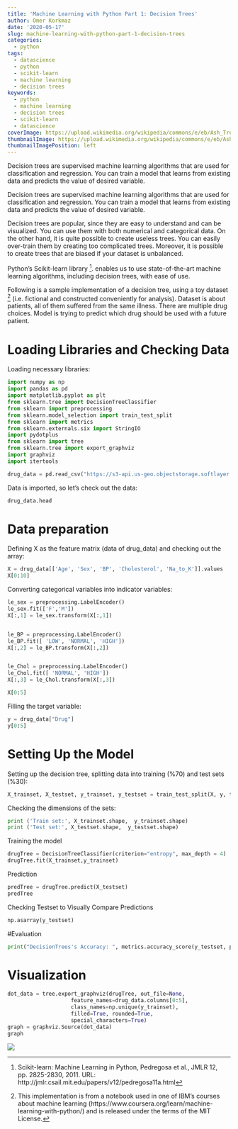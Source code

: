 ```yaml
---
title: 'Machine Learning with Python Part 1: Decision Trees'
author: Omer Korkmaz
date: '2020-05-17'
slug: machine-learning-with-python-part-1-decision-trees
categories:
  - python
tags:
  - datascience
  - python
  - scikit-learn
  - machine learning
  - decision trees
keywords:
  - python
  - machine learning
  - decision trees
  - scikit-learn
  - datascience
coverImage: https://upload.wikimedia.org/wikipedia/commons/e/eb/Ash_Tree_-_geograph.org.uk_-_590710.jpg
thumbnailImage: https://upload.wikimedia.org/wikipedia/commons/e/eb/Ash_Tree_-_geograph.org.uk_-_590710.jpg
thumbnailImagePosition: left
---
```

Decision trees are supervised machine learning algorithms that are used for classification and regression. You can train a model that learns from existing data and predicts the value of desired variable. 

<!--more-->

Decision trees are supervised machine learning algorithms that are used for classification and regression. You can train a model that learns from existing data and predicts the value of desired variable. 

Decision trees are popular, since they are easy to understand and can be visualized. You can use them with both numerical and categorical data. On the other hand, it is quite possible to create useless trees. You can easily over-train them by creating too complicated trees. Moreover, it is possible to create trees that are biased if your dataset is unbalanced.

Python’s Scikit-learn library ^[ Scikit-learn: Machine Learning in Python, Pedregosa et al., JMLR 12, pp. 2825-2830, 2011. URL: http://jmlr.csail.mit.edu/papers/v12/pedregosa11a.html]. enables us to use state-of-the-art machine learning algorithms, including decision trees, with ease of use.

Following is a sample implementation of a decision tree, using a toy dataset ^[This implementation is from a notebook used in one of IBM’s courses about machine learning (https://www.coursera.org/learn/machine-learning-with-python/) and is released under the terms of the MIT License.] (i.e. fictional and constructed conveniently for analysis). Dataset is about patients, all of them suffered from the same illness. There are multiple drug choices. Model is trying to predict which drug should be used with a future patient.

# Loading Libraries and Checking Data

Loading necessary libraries:

```python
import numpy as np 
import pandas as pd
import matplotlib.pyplot as plt
from sklearn.tree import DecisionTreeClassifier
from sklearn import preprocessing
from sklearn.model_selection import train_test_split
from sklearn import metrics
from sklearn.externals.six import StringIO
import pydotplus
from sklearn import tree
from sklearn.tree import export_graphviz
import graphviz
import itertools
```

```python
drug_data = pd.read_csv("https://s3-api.us-geo.objectstorage.softlayer.net/cf-courses-data/CognitiveClass/ML0101ENv3/labs/drug200.csv", delimiter=",")
```

Data is imported, so let's check out the data:

```python
drug_data.head
```

# Data preparation

Defining X as the feature matrix (data of drug_data) and checking out the array:

```python
X = drug_data[['Age', 'Sex', 'BP', 'Cholesterol', 'Na_to_K']].values
X[0:10]
```

Converting categorical variables into indicator variables:

```python
le_sex = preprocessing.LabelEncoder()
le_sex.fit(['F','M'])
X[:,1] = le_sex.transform(X[:,1]) 


le_BP = preprocessing.LabelEncoder()
le_BP.fit([ 'LOW', 'NORMAL', 'HIGH'])
X[:,2] = le_BP.transform(X[:,2])


le_Chol = preprocessing.LabelEncoder()
le_Chol.fit([ 'NORMAL', 'HIGH'])
X[:,3] = le_Chol.transform(X[:,3]) 

X[0:5]
```

Filling the target variable:

```python
y = drug_data["Drug"]
y[0:5]
```

# Setting Up the Model

Setting up the decision tree, splitting data into training (%70) and test sets (%30):

```python
X_trainset, X_testset, y_trainset, y_testset = train_test_split(X, y, test_size=0.3, random_state=3)
```

Checking the dimensions of the sets:

```python
print ('Train set:', X_trainset.shape,  y_trainset.shape)
print ('Test set:', X_testset.shape,  y_testset.shape)
```

Training the model

```python
drugTree = DecisionTreeClassifier(criterion="entropy", max_depth = 4)
drugTree.fit(X_trainset,y_trainset)
```

Prediction
```python
predTree = drugTree.predict(X_testset)
predTree
```

Checking Testset to Visually Compare Predictions
```python
np.asarray(y_testset)
```

#Evaluation
```python
print("DecisionTrees's Accuracy: ", metrics.accuracy_score(y_testset, predTree))
```

# Visualization

```python
dot_data = tree.export_graphviz(drugTree, out_file=None, 
                    feature_names=drug_data.columns[0:5],  
                    class_names=np.unique(y_trainset),  
                    filled=True, rounded=True,  
                    special_characters=True)  
graph = graphviz.Source(dot_data)  
graph
```
![](https://github.com/Omer-Korkmaz/Omer-Korkmaz.github.io/raw/master/2020/05/machine-learning-with-python-part-1-decision-trees/drugtree.png)